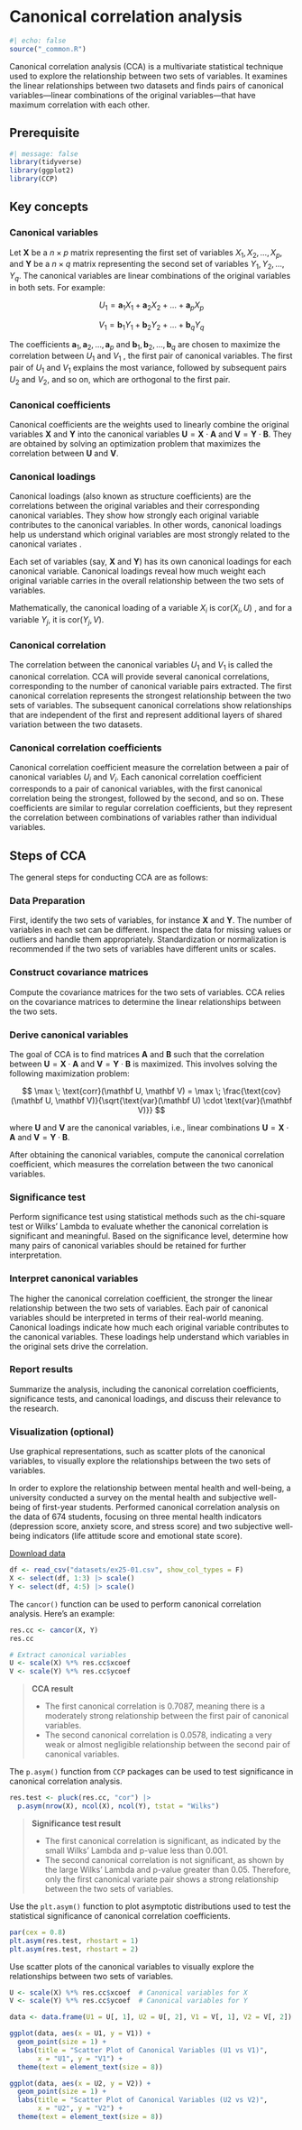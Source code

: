 # Canonical correlation analysis

```r
#| echo: false
source("_common.R")
```

Canonical correlation analysis (CCA) is a multivariate statistical technique used to explore the relationship between two sets of variables. It examines the linear relationships between two datasets and finds pairs of canonical variables—linear combinations of the original variables—that have maximum correlation with each other.

## Prerequisite

```r
#| message: false
library(tidyverse)
library(ggplot2)
library(CCP)
```

## Key concepts

### Canonical variables

Let $\mathbf X$ be a $n \times p$ matrix representing the first set of variables $X_1, X_2, \dots, X_p$, and $\mathbf Y$ be a $n \times q$ matrix representing the second set of variables $Y_1, Y_2, \dots, Y_q$. The canonical variables are linear combinations of the original variables in both sets. For example:

$$
U_1 = \mathbf a_1 X_1 + \mathbf a_2 X_2 + \dots + \mathbf a_p X_p
$$

$$V_1 = \mathbf b_1 Y_1 + \mathbf b_2 Y_2 + \dots + \mathbf b_q Y_q$$

The coefficients $\mathbf a_1, \mathbf a_2, \dots, \mathbf a_p$ and $\mathbf b_1, \mathbf b_2, \dots, \mathbf b_q$ are chosen to maximize the correlation between $U_1$ and $V_1$ , the first pair of canonical variables. The first pair of $U_1$ and $V_1$ explains the most variance, followed by subsequent pairs $U_2$ and $V_2$, and so on, which are orthogonal to the first pair.

### Canonical coefficients

Canonical coefficients are the weights used to linearly combine the original variables $\mathbf X$ and $\mathbf Y$ into the canonical variables $\mathbf U = \mathbf X \cdot \mathbf A$ and $\mathbf V = \mathbf Y \cdot \mathbf B$. They are obtained by solving an optimization problem that maximizes the correlation between $\mathbf U$ and $\mathbf V$.

### Canonical loadings

Canonical loadings (also known as structure coefficients) are the correlations between the original variables and their corresponding canonical variables. They show how strongly each original variable contributes to the canonical variables. In other words, canonical loadings help us understand which original variables are most strongly related to the canonical variates .

Each set of variables (say, $\mathbf X$ and $\mathbf Y$) has its own canonical loadings for each canonical variable. Canonical loadings reveal how much weight each original variable carries in the overall relationship between the two sets of variables.

Mathematically, the canonical loading of a variable $X_i$ is $\text{cor}(X_i, U)$ , and for a variable $Y_j$, it is $\text{cor}(Y_j, V)$.

### Canonical correlation

The correlation between the canonical variables $U_1$ and $V_1$ is called the canonical correlation. CCA will provide several canonical correlations, corresponding to the number of canonical variable pairs extracted. The first canonical correlation represents the strongest relationship between the two sets of variables. The subsequent canonical correlations show relationships that are independent of the first and represent additional layers of shared variation between the two datasets.

### Canonical correlation coefficients

Canonical correlation coefficient measure the correlation between a pair of canonical variables $U_i$ and $V_i$. Each canonical correlation coefficient corresponds to a pair of canonical variables, with the first canonical correlation being the strongest, followed by the second, and so on. These coefficients are similar to regular correlation coefficients, but they represent the correlation between combinations of variables rather than individual variables.

## Steps of CCA

The general steps for conducting CCA are as follows:

### Data Preparation

First, identify the two sets of variables, for instance $\mathbf X$ and $\mathbf Y$. The number of variables in each set can be different. Inspect the data for missing values or outliers and handle them appropriately. Standardization or normalization is recommended if the two sets of variables have different units or scales.

### Construct covariance matrices

Compute the covariance matrices for the two sets of variables. CCA relies on the covariance matrices to determine the linear relationships between the two sets.

### Derive canonical variables

The goal of CCA is to find matrices $\mathbf A$ and $\mathbf B$ such that the correlation between $\mathbf U = \mathbf X \cdot \mathbf A$ and $\mathbf V = \mathbf Y \cdot \mathbf B$ is maximized. This involves solving the following maximization problem:

$$
\max \; \text{corr}(\mathbf U, \mathbf V) = \max \; \frac{\text{cov}(\mathbf U, \mathbf V)}{\sqrt{\text{var}(\mathbf U) \cdot \text{var}(\mathbf V)}}
$$

where $\mathbf U$ and $\mathbf V$ are the canonical variables, i.e., linear combinations $\mathbf U = \mathbf X \cdot \mathbf A$ and $\mathbf V = \mathbf Y \cdot \mathbf B$.

After obtaining the canonical variables, compute the canonical correlation coefficient, which measures the correlation between the two canonical variables.

### Significance test

Perform significance test using statistical methods such as the chi-square test or Wilks’ Lambda to evaluate whether the canonical correlation is significant and meaningful. Based on the significance level, determine how many pairs of canonical variables should be retained for further interpretation.

### Interpret canonical variables

The higher the canonical correlation coefficient, the stronger the linear relationship between the two sets of variables. Each pair of canonical variables should be interpreted in terms of their real-world meaning. Canonical loadings indicate how much each original variable contributes to the canonical variables. These loadings help understand which variables in the original sets drive the correlation.

### Report results

Summarize the analysis, including the canonical correlation coefficients, significance tests, and canonical loadings, and discuss their relevance to the research.

### Visualization (optional)

Use graphical representations, such as scatter plots of the canonical variables, to visually explore the relationships between the two sets of variables.

::: example
In order to explore the relationship between mental health and well-being, a university conducted a survey on the mental health and subjective well-being of first-year students. Performed canonical correlation analysis on the data of 674 students, focusing on three mental health indicators (depression score, anxiety score, and stress score) and two subjective well-being indicators (life attitude score and emotional state score).
:::

<div>

<a href="datasets/ex25-01.csv" download="ex25-01.csv" class="btn btn-success"> <i class="bi bi-database-fill-down"></i> Download data </a>

</div>

```r
df <- read_csv("datasets/ex25-01.csv", show_col_types = F) 
X <- select(df, 1:3) |> scale()
Y <- select(df, 4:5) |> scale()
```

The `cancor()` function can be used to perform canonical correlation analysis. Here’s an example:

```r
res.cc <- cancor(X, Y) 
res.cc

# Extract canonical variables
U <- scale(X) %*% res.cc$xcoef  
V <- scale(Y) %*% res.cc$ycoef  

```

> **CCA result**
>
> -   The first canonical correlation is 0.7087, meaning there is a moderately strong relationship between the first pair of canonical variables.
> -   The second canonical correlation is 0.0578, indicating a very weak or almost negligible relationship between the second pair of canonical variables.

The `p.asym()` function from `CCP` packages can be used to test significance in canonical correlation analysis.

```r
res.test <- pluck(res.cc, "cor") |> 
  p.asym(nrow(X), ncol(X), ncol(Y), tstat = "Wilks")
```

> **Significance test result**
>
> -   The first canonical correlation is significant, as indicated by the small Wilks’ Lambda and p-value less than 0.001.
> -   The second canonical correlation is not significant, as shown by the large Wilks’ Lambda and p-value greater than 0.05. Therefore, only the first canonical variate pair shows a strong relationship between the two sets of variables.

Use the `plt.asym()` function to plot asymptotic distributions used to test the statistical significance of canonical correlation coefficients.

```r
par(cex = 0.8)
plt.asym(res.test, rhostart = 1)
plt.asym(res.test, rhostart = 2)
```

Use scatter plots of the canonical variables to visually explore the relationships between two sets of variables.

```r
U <- scale(X) %*% res.cc$xcoef  # Canonical variables for X
V <- scale(Y) %*% res.cc$ycoef  # Canonical variables for Y

data <- data.frame(U1 = U[, 1], U2 = U[, 2], V1 = V[, 1], V2 = V[, 2])

ggplot(data, aes(x = U1, y = V1)) +
  geom_point(size = 1) +
  labs(title = "Scatter Plot of Canonical Variables (U1 vs V1)",
       x = "U1", y = "V1") +
  theme(text = element_text(size = 8))

ggplot(data, aes(x = U2, y = V2)) +
  geom_point(size = 1) +
  labs(title = "Scatter Plot of Canonical Variables (U2 vs V2)",
       x = "U2", y = "V2") +
  theme(text = element_text(size = 8))
```
